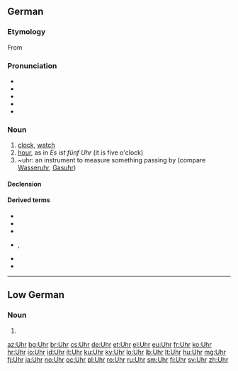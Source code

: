 ==German==

===Etymology===
From {{etyl|la|de}} {{term|hora|hōra|hour|lang=la}}

===Pronunciation===
* {{IPA|/ʔuːɐ̯/|lang=de}}
* {{audio|De-Uhr.ogg|audio (Germany)}}
* {{audio|De-at-Uhr.ogg|audio (Austria)}}
* {{homophones|ur-|Ur}}
* {{rhymes|uːɐ̯|lang=de}}

===Noun===
{{de-noun|f||Uhren}}

# [[clock]], [[watch]]
# [[hour]], as in ''Es ist fünf Uhr'' (it is five o'clock)
# ~uhr: an instrument to measure something passing by (compare [[Wasseruhr]], [[Gasuhr]])

====Declension====
{{de-decl-noun-f|en}}

====Derived terms====
{{der-top}}
* {{l|de|Kirchturmuhr|gloss=church tower clock}}
* {{l/de|Kontrolluhr}}
* {{l|de|rund um die Uhr|gloss=around the clock, 24/7}}
{{der-mid}}
* {{l/de|Stechuhr}}, {{l|de|Stempeluhr|gloss=time clock, punch clock}}
* {{l|de|Uhrmacher|gloss=clockmaker, watchmaker, horologist}}
* {{l|de|Uhrwerk|gloss=clockwork}}
{{der-bottom}}

----

==Low German==

===Noun===
{{nds-noun}}

# {{alternative spelling of|Ur|lang=nds}}

[[az:Uhr]]
[[bg:Uhr]]
[[br:Uhr]]
[[cs:Uhr]]
[[de:Uhr]]
[[et:Uhr]]
[[el:Uhr]]
[[eu:Uhr]]
[[fr:Uhr]]
[[ko:Uhr]]
[[hr:Uhr]]
[[io:Uhr]]
[[id:Uhr]]
[[it:Uhr]]
[[ku:Uhr]]
[[ky:Uhr]]
[[lo:Uhr]]
[[lb:Uhr]]
[[lt:Uhr]]
[[hu:Uhr]]
[[mg:Uhr]]
[[fj:Uhr]]
[[ja:Uhr]]
[[no:Uhr]]
[[oc:Uhr]]
[[pl:Uhr]]
[[ro:Uhr]]
[[ru:Uhr]]
[[sm:Uhr]]
[[fi:Uhr]]
[[sv:Uhr]]
[[zh:Uhr]]